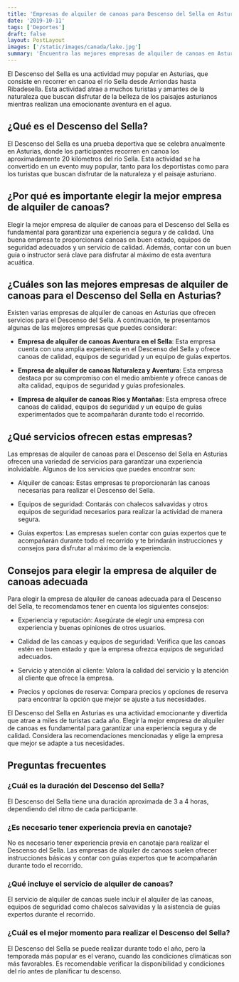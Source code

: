 ```yaml
---
title: 'Empresas de alquiler de canoas para Descenso del Sella en Asturias'
date: '2019-10-11'
tags: ['Deportes']
draft: false
layout: PostLayout
images: ['/static/images/canada/lake.jpg']
summary: 'Encuentra las mejores empresas de alquiler de canoas en Asturias para vivir el emocionante Descenso del Sella. ¡Descubre tu aventura acuática ideal!'
---
```


El Descenso del Sella es una actividad muy popular en Asturias, que consiste en recorrer en canoa el río Sella desde Arriondas hasta Ribadesella. Esta actividad atrae a muchos turistas y amantes de la naturaleza que buscan disfrutar de la belleza de los paisajes asturianos mientras realizan una emocionante aventura en el agua.

<TOCInline toc={props.toc} asDisclosure />

## ¿Qué es el Descenso del Sella?

El Descenso del Sella es una prueba deportiva que se celebra anualmente en Asturias, donde los participantes recorren en canoa los aproximadamente 20 kilómetros del río Sella. Esta actividad se ha convertido en un evento muy popular, tanto para los deportistas como para los turistas que buscan disfrutar de la naturaleza y el paisaje asturiano.

## ¿Por qué es importante elegir la mejor empresa de alquiler de canoas?

Elegir la mejor empresa de alquiler de canoas para el Descenso del Sella es fundamental para garantizar una experiencia segura y de calidad. Una buena empresa te proporcionará canoas en buen estado, equipos de seguridad adecuados y un servicio de calidad. Además, contar con un buen guía o instructor será clave para disfrutar al máximo de esta aventura acuática.

## ¿Cuáles son las mejores empresas de alquiler de canoas para el Descenso del Sella en Asturias?

Existen varias empresas de alquiler de canoas en Asturias que ofrecen servicios para el Descenso del Sella. A continuación, te presentamos algunas de las mejores empresas que puedes considerar:

- **Empresa de alquiler de canoas Aventura en el Sella**: Esta empresa cuenta con una amplia experiencia en el Descenso del Sella y ofrece canoas de calidad, equipos de seguridad y un equipo de guías expertos.

- **Empresa de alquiler de canoas Naturaleza y Aventura**: Esta empresa destaca por su compromiso con el medio ambiente y ofrece canoas de alta calidad, equipos de seguridad y guías profesionales.

- **Empresa de alquiler de canoas Ríos y Montañas**: Esta empresa ofrece canoas de calidad, equipos de seguridad y un equipo de guías experimentados que te acompañarán durante todo el recorrido.

## ¿Qué servicios ofrecen estas empresas?

Las empresas de alquiler de canoas para el Descenso del Sella en Asturias ofrecen una variedad de servicios para garantizar una experiencia inolvidable. Algunos de los servicios que puedes encontrar son:

- Alquiler de canoas: Estas empresas te proporcionarán las canoas necesarias para realizar el Descenso del Sella.

- Equipos de seguridad: Contarás con chalecos salvavidas y otros equipos de seguridad necesarios para realizar la actividad de manera segura.

- Guías expertos: Las empresas suelen contar con guías expertos que te acompañarán durante todo el recorrido y te brindarán instrucciones y consejos para disfrutar al máximo de la experiencia.

## Consejos para elegir la empresa de alquiler de canoas adecuada

Para elegir la empresa de alquiler de canoas adecuada para el Descenso del Sella, te recomendamos tener en cuenta los siguientes consejos:

- Experiencia y reputación: Asegúrate de elegir una empresa con experiencia y buenas opiniones de otros usuarios.

- Calidad de las canoas y equipos de seguridad: Verifica que las canoas estén en buen estado y que la empresa ofrezca equipos de seguridad adecuados.

- Servicio y atención al cliente: Valora la calidad del servicio y la atención al cliente que ofrece la empresa.

- Precios y opciones de reserva: Compara precios y opciones de reserva para encontrar la opción que mejor se ajuste a tus necesidades.



El Descenso del Sella en Asturias es una actividad emocionante y divertida que atrae a miles de turistas cada año. Elegir la mejor empresa de alquiler de canoas es fundamental para garantizar una experiencia segura y de calidad. Considera las recomendaciones mencionadas y elige la empresa que mejor se adapte a tus necesidades.

## Preguntas frecuentes

### ¿Cuál es la duración del Descenso del Sella?

El Descenso del Sella tiene una duración aproximada de 3 a 4 horas, dependiendo del ritmo de cada participante.

### ¿Es necesario tener experiencia previa en canotaje?

No es necesario tener experiencia previa en canotaje para realizar el Descenso del Sella. Las empresas de alquiler de canoas suelen ofrecer instrucciones básicas y contar con guías expertos que te acompañarán durante todo el recorrido.

### ¿Qué incluye el servicio de alquiler de canoas?

El servicio de alquiler de canoas suele incluir el alquiler de las canoas, equipos de seguridad como chalecos salvavidas y la asistencia de guías expertos durante el recorrido.

### ¿Cuál es el mejor momento para realizar el Descenso del Sella?

El Descenso del Sella se puede realizar durante todo el año, pero la temporada más popular es el verano, cuando las condiciones climáticas son más favorables. Es recomendable verificar la disponibilidad y condiciones del río antes de planificar tu descenso.

